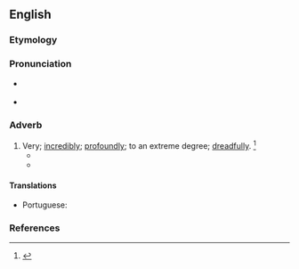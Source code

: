 ==English==

===Etymology===
{{suffix|en|abysmal|ly}}

===Pronunciation===
* {{a|RP}} {{IPA|/əˈbɪz.ml̩.i/|lang=en}}
* {{a|US}} {{IPA|/əˈbɪz.ml̩.i/|lang=en}}

===Adverb===
{{en-adv}}

# Very; [[incredibly]]; [[profoundly]]; to an extreme degree; [[dreadfully]]. {{defdate|First attested in the late 19<sup>th</sup> century.}}<ref name=SOED>{{R:SOED5|page=11}}</ref>
#* {{quote-book|lang=en|author={{w|George Eliot}}|passage='''Abysmally''' ignorant}}
#* {{quote-journal|lang=en|author=Judith Woods|title=I knew it! Spring cleaning is bad for your family's health [print version: Vindicated at last! It's healthier to be a slatternly housewife, p.&nbsp;28]|url=http://www.telegraph.co.uk/lifestyle/11511690/I-knew-it-Spring-cleaning-is-bad-for-your-familys-health.html|archiveurl=https://web.archive.org/web/20150409231155/http://www.telegraph.co.uk/lifestyle/11511690/I-knew-it-Spring-cleaning-is-bad-for-your-familys-health.html|archivedate=9 April 2015|work={{w|The Daily Telegraph}}|date=4 April 2015|passage=Am I alone in feeling smug (if slatternly) about the news that super-clean homes are a breeding ground for infection? Apparently, all that bleach is bad not just for germs but for children's immune systems, too, and paradoxically causes more disease than it prevents. Not round my gaff. Oh no. My standards of housekeeping are so '''abysmally''' low that my eldest daughter was three years old before she even developed a temperature.}}

====Translations====
{{trans-top|to an extreme degree}}
* Portuguese: {{t|pt|abissalmente}}
{{trans-mid}}
{{trans-bottom}}

===References===
<references/>